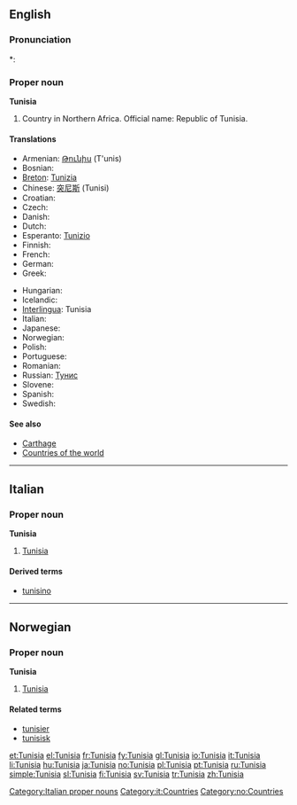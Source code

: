 ==English==

===Pronunciation===
*: {{rhymes|iʒə}}

===Proper noun===
'''Tunisia'''

# Country in Northern Africa. Official name: Republic of Tunisia.

====Translations====
{{trans-top|Republic of Tunisia}}
* Armenian: [[Թունիս]] (T'unis)
* Bosnian: {{t-|bs|Tunis|m}}
* [[Breton]]: [[Tunizia]]
* Chinese: [[突尼斯]] (Tunisi)
* Croatian: {{t-|hr|Tunis|m}}
* Czech: {{t+|cs|Tunisko|n}}
* Danish: {{t-|da|Tunesien}}
* Dutch: {{t+|nl|Tunesië}}
* Esperanto: [[Tunizio]]
* Finnish: {{t+|fi|Tunisia}}
* French: {{t+|fr|Tunisie|f}}
* German: {{t+|de|Tunesien}}
* Greek: {{t+|el|Τυνησία|f|sc=Grek}}
{{trans-mid}}
* Hungarian: {{t+|hu|Tunézia}}
* Icelandic: {{t-|is|Túnis}}
* [[Interlingua]]: Tunisia
* Italian: {{t+|it|Tunisia|f}}
* Japanese: {{t+|ja|チュニジア|tr=Chunijia|sc=Jpan}}
* Norwegian: {{t+|no|Tunisia}}
* Polish: {{t+|pl|Tunezja}}
* Portuguese: {{t+|pt|Tunísia}}
* Romanian: {{t-|ro|Tunisia|f}}
* Russian: [[Тунис]]
* Slovene: {{t+|sl|Tunizija|f}}
* Spanish: {{t+|es|Túnez}}
* Swedish: {{t+|sv|Tunisien}}
{{trans-bottom}}

====See also====
* [[Carthage]]
* [[Appendix:Countries of the world|Countries of the world]]

----

==Italian==
{{wikipedia|lang=it}}

===Proper noun===
'''Tunisia''' {{f}}

# [[#English|Tunisia]]

====Derived terms====
* [[tunisino]]

[[Category:Italian proper nouns]]
[[Category:it:Countries]]

----

==Norwegian==

===Proper noun===
'''Tunisia'''

# [[#English|Tunisia]]

====Related terms====
* [[tunisier]]
* [[tunisisk]]

[[Category:no:Countries]]

[[et:Tunisia]]
[[el:Tunisia]]
[[fr:Tunisia]]
[[fy:Tunisia]]
[[gl:Tunisia]]
[[io:Tunisia]]
[[it:Tunisia]]
[[li:Tunisia]]
[[hu:Tunisia]]
[[ja:Tunisia]]
[[no:Tunisia]]
[[pl:Tunisia]]
[[pt:Tunisia]]
[[ru:Tunisia]]
[[simple:Tunisia]]
[[sl:Tunisia]]
[[fi:Tunisia]]
[[sv:Tunisia]]
[[tr:Tunisia]]
[[zh:Tunisia]]